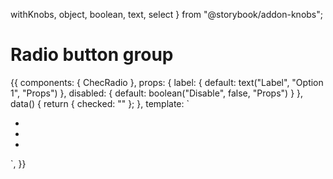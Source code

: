  withKnobs,
  object,
  boolean,
  text,
  select
} from "@storybook/addon-knobs";

<Meta title="Form fields/Radio button" component={ChecRadio}></Meta>

# Radio button group

<Props of={ChecRadio} />

<Preview>
  <Story name="Radio group">
    {{
      components: {
        ChecRadio
      },
      props: {
        label: {
          default: text("Label", "Option 1", "Props")
        },
        disabled: {
          default: boolean("Disable", false, "Props")
        }
      },
      data() {
        return {
          checked: ""
        };
      },
      template: `
        <div class="py-16 font-lato flex justify-center bg-gray-100">
        <ul>
          <li>
            <ChecRadio
              name="one"
              :label="label"
              value="a"
              :disabled="disabled"
              v-model="checked"
            />
          </li>
          <li>
            <ChecRadio
              label="Option 2"
              name="two"
              value="b"
              :disabled="disabled"
              v-model="checked"
            />
          </li>
          <li>
            <ChecRadio
              label="Disabled"
              name="four"
              value="d"
              disabled="disabled"
              v-model="checked"
            />
          </li>
          </ul>
        </div>
        `,
    }}
  </Story>
</Preview>
